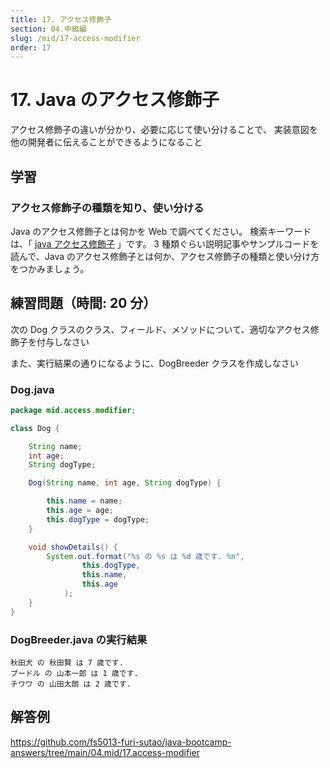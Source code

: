 ```yaml
---
title: 17. アクセス修飾子
section: 04.中級編
slug: /mid/17-access-modifier
order: 17
---
```


# 17. Java のアクセス修飾子

<p class="goal">
  アクセス修飾子の違いが分かり、必要に応じて使い分けることで、
  実装意図を他の開発者に伝えることができるようになること
</p>

## 学習

### アクセス修飾子の種類を知り、使い分ける

Java のアクセス修飾子とは何かを Web で調べてください。
検索キーワードは、「 [java アクセス修飾子](https://www.google.com/search?q=java+アクセス修飾子) 」です。
3 種類ぐらい説明記事やサンプルコードを読んで、Java のアクセス修飾子とは何か、アクセス修飾子の種類と使い分け方をつかみましょう。

## 練習問題（時間: 20 分）

次の Dog クラスのクラス、フィールド、メソッドについて、適切なアクセス修飾子を付与しなさい

また、実行結果の通りになるように、DogBreeder クラスを作成しなさい

### Dog.java

```java
package mid.access.modifier;

class Dog {

    String name;
    int age;
    String dogType;

    Dog(String name, int age, String dogType) {

        this.name = name;
        this.age = age;
        this.dogType = dogType;
    }

    void showDetails() {
        System.out.format("%s の %s は %d 歳です. %n",
                this.dogType,
                this.name,
                this.age
            );
    }
}
```

### DogBreeder.java の実行結果

```console
秋田犬 の 秋田賢 は 7 歳です.
プードル の 山本一郎 は 1 歳です.
チワワ の 山田太朗 は 2 歳です.
```

## 解答例

https://github.com/fs5013-furi-sutao/java-bootcamp-answers/tree/main/04.mid/17.access-modifier
